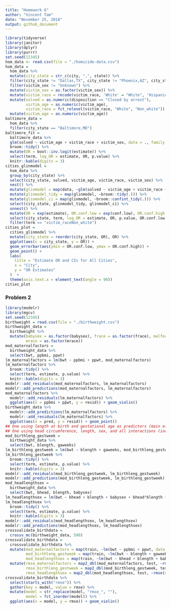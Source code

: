 ```yaml
---
title: "Homework 6"
author: "Vincent Tam"
date: "November 25, 2018"
output: github_document
---
```


```r
library(tidyverse)
library(janitor)
library(dplyr)
library(purrr)
set.seed(12345)
hom_data <- read.csv(file = "./homicide-data.csv") 
hom_data = 
  hom_data %>%
  mutate(city_state = str_c(city, ",", state)) %>%
  filter(city_state != "Dallas,TX", city_state != "Phoenix,AZ", city_state != "Kansas City,MO", city_state != "Tulsa,AL") %>% 
  filter(victim_sex != "Unknown") %>%
  mutate(victim_sex = as.factor(victim_sex)) %>%
  mutate(victim_race = recode(victim_race, 'White' = "White", 'Hispanic' = "Non_white", 'Other' = "Non_white", 'Black' = "Non_white", 'Asian' = "Non_white", 'Unknown' = "Non_white")) %>% 
  mutate(solved = as.numeric(disposition == "Closed by arrest"),
         victim_age = as.numeric(victim_age),
         victim_race = fct_relevel(victim_race, "White", "Non_white")) %>% 
  mutate(victim_age = as.numeric(victim_age)) 
baltimore_data = 
  hom_data %>%
  filter(city_state == "Baltimore,MD")
baltimore_fit = 
  baltimore_data %>% 
  glm(solved ~ victim_age + victim_race + victim_sex, data = ., family = binomial()) %>% 
  broom::tidy() %>% 
  mutate(OR = boot::inv.logit(estimate)) %>%
  select(term, log_OR = estimate, OR, p.value) %>% 
  knitr::kable(digits = 3)
cities_glinmodel = 
  hom_data %>% 
  group_by(city_state) %>%
  select(city_state, solved, victim_age, victim_race, victim_sex) %>%
  nest() %>% 
  mutate(glinmodel = map(data, ~glm(solved ~ victim_age + victim_race + victim_sex, data = ., family = binomial()))) %>%
  mutate(glinmodel_tidy = map(glinmodel, ~broom::tidy(.))) %>%
  mutate(glinmodel_ci = map(glinmodel, ~broom::confint_tidy(.))) %>%
  select(city_state, glinmodel_tidy, glinmodel_ci) %>% 
  unnest() %>% 
  mutate(OR = exp(estimate), OR.conf.low = exp(conf.low), OR.conf.high = exp(conf.high)) %>%
  select(city_state, term, log_OR = estimate, OR, p.value, OR.conf.low, OR.conf.high) %>% 
  filter(term == "victim_raceNon_white")
cities_plot =
  cities_glinmodel %>% 
  mutate(city_state = reorder(city_state, OR), OR) %>%
  ggplot(aes(x = city_state, y = OR)) +
  geom_errorbar(aes(ymin = OR.conf.low, ymax = OR.conf.high)) +
  geom_point() +
  labs(
    title = "Estimate OR and CIs for All Cities",
    x = "City",
    y = "OR Estimates"
  )  +
  theme(axis.text.x = element_text(angle = 90))
cities_plot
```
### Problem 2
```r
library(modelr) 
library(mgcv)
set.seed(12345)
birthweight = read.csv(file = "./birthweight.csv")
birthweight_data = 
  birthweight %>%
  mutate(babysex = as.factor(babysex), frace = as.factor(frace), malform = as.factor(malform), 
         mrace = as.factor(mrace))
mod_maternalfactors = 
  birthweight_data %>%
  select(bwt, ppbmi, ppwt)
lm_maternalfactors = lm(bwt ~ ppbmi + ppwt, mod_maternalfactors)
lm_maternalfactors %>% 
  broom::tidy() %>% 
  select(term, estimate, p.value) %>% 
  knitr::kable(digits = 3)
modelr::add_residuals(mod_maternalfactors, lm_maternalfactors)
modelr::add_predictions(mod_maternalfactors, lm_maternalfactors)
mod_maternalfactors %>% 
  modelr::add_residuals(lm_maternalfactors) %>% 
  ggplot(aes(x = ppbmi + ppwt, y = resid)) + geom_violin()
birthweight_data %>%
  modelr::add_predictions(lm_maternalfactors) %>%
  modelr::add_residuals(lm_maternalfactors) %>%
  ggplot(aes(x = pred, y = resid)) + geom_point()
## One using length at birth and gestational age as predictors (main effects only)
## One using head circumference, length, sex, and all interactions (including the three-way interaction) between these
mod_birthleng_gestweek = 
  birthweight_data %>%
  select(bwt, blength, gaweeks)
lm_birthleng_gestweek = lm(bwt ~ blength + gaweeks, mod_birthleng_gestweek)
lm_birthleng_gestweek %>% 
  broom::tidy() %>% 
  select(term, estimate, p.value) %>% 
  knitr::kable(digits = 3)
modelr::add_residuals(mod_birthleng_gestweek, lm_birthleng_gestweek)
modelr::add_predictions(mod_birthleng_gestweek, lm_birthleng_gestweek)
mod_headlengthsex = 
  birthweight_data %>%
  select(bwt, bhead, blength, babysex)
lm_headlengthsex = lm(bwt ~ bhead + blength + babysex + bhead*blength + bhead*babysex + blength*babysex + bhead*blength*babysex, mod_headlengthsex)
lm_headlengthsex %>% 
  broom::tidy() %>% 
  select(term, estimate, p.value) %>% 
  knitr::kable(digits = 3)
modelr::add_residuals(mod_headlengthsex, lm_headlengthsex)
modelr::add_predictions(mod_headlengthsex, lm_headlengthsex)
crossvalidate_birthdata = 
  crossv_mc(birthweight_data, 500) 
crossvalidate_birthdata = 
  crossvalidate_birthdata %>% 
  mutate(mod_maternalfactors = map(train, ~lm(bwt ~ ppbmi + ppwt, data = .x)),
         mod_birthleng_gestweek = map(train, ~lm(bwt ~ blength + gaweeks, data = .x)),
         mod_headlengthsex = map(train, ~lm(bwt ~ bhead + blength + babysex + bhead*blength + bhead*babysex + blength*babysex + bhead*blength*babysex, data = .x))) %>% 
  mutate(rmse_maternalfactors = map2_dbl(mod_maternalfactors, test, ~rmse(model = .x, data = .y)),
         rmse_birthleng_gestweek = map2_dbl(mod_birthleng_gestweek, test, ~rmse(model = .x, data = .y)),
         rmse_headlengthsex = map2_dbl(mod_headlengthsex, test, ~rmse(model = .x, data = .y)))
crossvalidate_birthdata %>% 
  select(starts_with("rmse")) %>% 
  gather(key = model, value = rmse) %>% 
  mutate(model = str_replace(model, "rmse_", ""),
         model = fct_inorder(model)) %>% 
  ggplot(aes(x = model, y = rmse)) + geom_violin()
```

